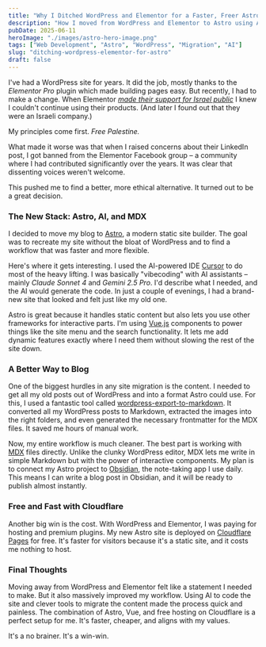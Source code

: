 ```yaml
---
title: "Why I Ditched WordPress and Elementor for a Faster, Freer Astro Site"
description: "How I moved from WordPress and Elementor to Astro using AI coding tools, created a faster site, and aligned with my values while saving money."
pubDate: 2025-06-11
heroImage: "./images/astro-hero-image.png"
tags: ["Web Development", "Astro", "WordPress", "Migration", "AI"]
slug: "ditching-wordpress-elementor-for-astro"
draft: false
---
```


I've had a WordPress site for years. It did the job, mostly thanks to the _Elementor Pro_ plugin which made building pages easy. But recently, I had to make a change. When Elementor [_made their support for Israel public_](https://www.linkedin.com/posts/elementor_israel-under-fire-share-the-truth-and-help-activity-7119350919594422272-7sfl/) I knew I couldn't continue using their products. (And later I found out that they were an Israeli company.)

My principles come first. _Free Palestine._

What made it worse was that when I raised concerns about their LinkedIn post, I got banned from the Elementor Facebook group – a community where I had contributed significantly over the years. It was clear that dissenting voices weren't welcome.

This pushed me to find a better, more ethical alternative. It turned out to be a great decision.

### The New Stack: Astro, AI, and MDX

I decided to move my blog to [Astro](https://astro.build/), a modern static site builder. The goal was to recreate my site without the bloat of WordPress and to find a workflow that was faster and more flexible.

Here's where it gets interesting. I used the AI-powered IDE [Cursor](https://cursor.ai/) to do most of the heavy lifting. I was basically "vibecoding" with AI assistants – mainly _Claude Sonnet 4_ and _Gemini 2.5 Pro_. I'd describe what I needed, and the AI would generate the code. In just a couple of evenings, I had a brand-new site that looked and felt just like my old one.

Astro is great because it handles static content but also lets you use other frameworks for interactive parts. I'm using [Vue.js](https://vuejs.org/) components to power things like the site menu and the search functionality. It lets me add dynamic features exactly where I need them without slowing the rest of the site down.

### A Better Way to Blog

One of the biggest hurdles in any site migration is the content. I needed to get all my old posts out of WordPress and into a format Astro could use. For this, I used a fantastic tool called [wordpress-export-to-markdown](https://github.com/lonekorean/wordpress-export-to-markdown). It converted all my WordPress posts to Markdown, extracted the images into the right folders, and even generated the necessary frontmatter for the MDX files. It saved me hours of manual work.

Now, my entire workflow is much cleaner. The best part is working with [MDX](https://mdxjs.com/) files directly. Unlike the clunky WordPress editor, MDX lets me write in simple Markdown but with the power of interactive components. My plan is to connect my Astro project to [Obsidian](https://obsidian.md/), the note-taking app I use daily. This means I can write a blog post in Obsidian, and it will be ready to publish almost instantly.

### Free and Fast with Cloudflare

Another big win is the cost. With WordPress and Elementor, I was paying for hosting and premium plugins. My new Astro site is deployed on [Cloudflare Pages](https://pages.cloudflare.com/) for free. It's faster for visitors because it's a static site, and it costs me nothing to host.

### Final Thoughts

Moving away from WordPress and Elementor felt like a statement I needed to make. But it also massively improved my workflow. Using AI to code the site and clever tools to migrate the content made the process quick and painless. The combination of Astro, Vue, and free hosting on Cloudflare is a perfect setup for me. It's faster, cheaper, and aligns with my values.

It's a no brainer. It's a win-win.
